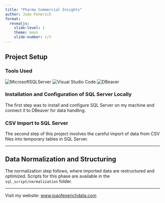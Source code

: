 ```yaml
---
title: "Pharma Commercial Insights"
author: João Fenerich
format: 
  revealjs:
    slide-level: 1
    theme: moon
    slide-number: c/t
---
```


## Project Setup

### Tools Used
![MicrosoftSQLServer](https://img.shields.io/badge/Microsoft%20SQL%20Server-CC2927.svg?style=for-the-badge&logo=Microsoft-SQL-Server&logoColor=white) ![Visual Studio Code](https://img.shields.io/badge/Visual%20Studio%20Code-007ACC.svg?style=for-the-badge&logo=Visual-Studio-Code&logoColor=white) ![DBeaver](https://img.shields.io/badge/DBeaver-382923.svg?style=for-the-badge&logo=DBeaver&logoColor=white)


### Installation and Configuration of SQL Server Locally

The first step was to install and configure SQL Server on my machine and connect it to DBeaver for data handling.

### CSV Import to SQL Server

The second step of this project involves the careful import of data from CSV files into temporary tables in SQL Server.

---

## Data Normalization and Structuring

The normalization step follows, where imported data are restructured and optimized. Scripts for this phase are available in the `sql_script/normalization` folder.

---


<footer>
<p align="left">Visit my website: <a href="http://www.joaofenerichdata.com">www.joaofenerichdata.com</a></p>
</footer>

